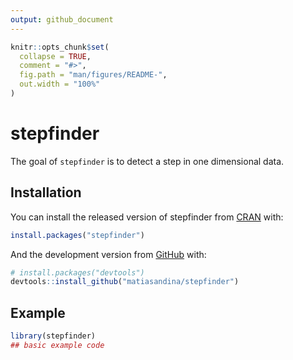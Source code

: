 ```yaml
---
output: github_document
---
```


```r
knitr::opts_chunk$set(
  collapse = TRUE,
  comment = "#>",
  fig.path = "man/figures/README-",
  out.width = "100%"
)
```
# stepfinder

<!-- badges: start -->
<!-- badges: end -->

The goal of `stepfinder` is to detect a step in one dimensional data. 

## Installation

You can install the released version of stepfinder from [CRAN](https://CRAN.R-project.org) with:

``` r
install.packages("stepfinder")
```

And the development version from [GitHub](https://github.com/) with:

``` r
# install.packages("devtools")
devtools::install_github("matiasandina/stepfinder")
```

## Example


```r
library(stepfinder)
## basic example code
```
